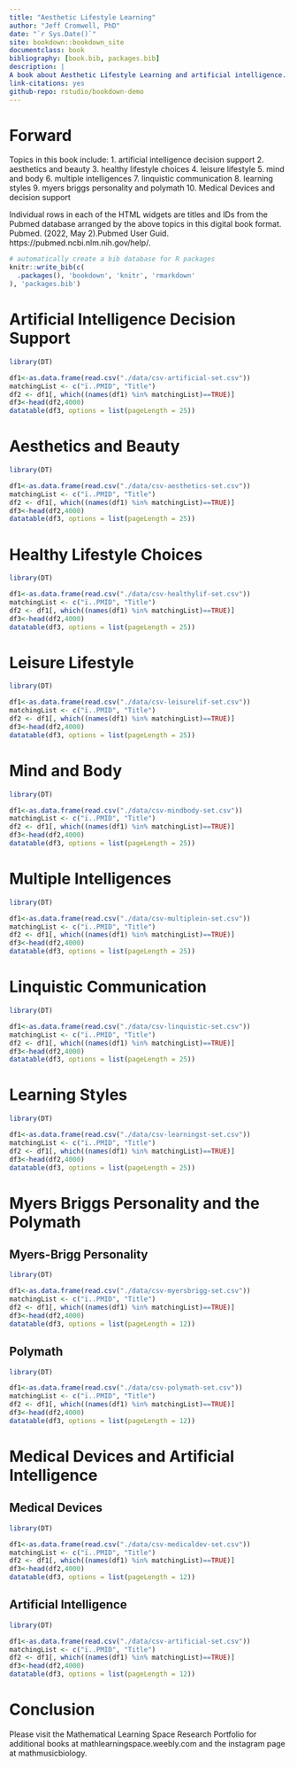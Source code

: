 --- 
title: "Aesthetic Lifestyle Learning"
author: "Jeff Cromwell, PhD"
date: "`r Sys.Date()`"
site: bookdown::bookdown_site
documentclass: book
bibliography: [book.bib, packages.bib]
description: |
A book about Aesthetic Lifestyle Learning and artificial intelligence.:
link-citations: yes
github-repo: rstudio/bookdown-demo
---

# Forward

Topics in this book include:
1. artificial intelligence decision support
2. aesthetics and beauty
3. healthy lifestyle choices
4. leisure lifestyle
5. mind and body
6. multiple intelligences
7. linquistic communication
8. learning styles
9. myers briggs personality and polymath
10. Medical Devices and decision support

Individual rows in each of the HTML widgets are titles and IDs from the Pubmed database arranged by the above topics in this digital book format. Pubmed. (2022, May 2).Pubmed User Guid. https://pubmed.ncbi.nlm.nih.gov/help/.



```{r include=FALSE}
# automatically create a bib database for R packages
knitr::write_bib(c(
  .packages(), 'bookdown', 'knitr', 'rmarkdown'
), 'packages.bib')
```

<!--chapter:end:index.Rmd-->

# Artificial Intelligence Decision Support


```{r tab1, tidy=FALSE,echo=FALSE}
library(DT)

df1<-as.data.frame(read.csv("./data/csv-artificial-set.csv"))
matchingList <- c("ï..PMID", "Title")
df2 <- df1[, which((names(df1) %in% matchingList)==TRUE)]
df3<-head(df2,4000)
datatable(df3, options = list(pageLength = 25))
```


<!--chapter:end:01-C1.Rmd-->

# Aesthetics and Beauty




```{r tab2, tidy=FALSE,echo=FALSE}
library(DT)

df1<-as.data.frame(read.csv("./data/csv-aesthetics-set.csv"))
matchingList <- c("ï..PMID", "Title")
df2 <- df1[, which((names(df1) %in% matchingList)==TRUE)]
df3<-head(df2,4000)
datatable(df3, options = list(pageLength = 25))
```


<!--chapter:end:02-C2.Rmd-->

# Healthy Lifestyle Choices




```{r tab3, tidy=FALSE,echo=FALSE}
library(DT)

df1<-as.data.frame(read.csv("./data/csv-healthylif-set.csv"))
matchingList <- c("ï..PMID", "Title")
df2 <- df1[, which((names(df1) %in% matchingList)==TRUE)]
df3<-head(df2,4000)
datatable(df3, options = list(pageLength = 25))
```

<!--chapter:end:03-C3.Rmd-->

# Leisure Lifestyle




```{r tab4, tidy=FALSE,echo=FALSE}
library(DT)

df1<-as.data.frame(read.csv("./data/csv-leisurelif-set.csv"))
matchingList <- c("ï..PMID", "Title")
df2 <- df1[, which((names(df1) %in% matchingList)==TRUE)]
df3<-head(df2,4000)
datatable(df3, options = list(pageLength = 25))
```

<!--chapter:end:04-C4.Rmd-->

# Mind and Body


```{r tab5, tidy=FALSE,echo=FALSE}
library(DT)

df1<-as.data.frame(read.csv("./data/csv-mindbody-set.csv"))
matchingList <- c("ï..PMID", "Title")
df2 <- df1[, which((names(df1) %in% matchingList)==TRUE)]
df3<-head(df2,4000)
datatable(df3, options = list(pageLength = 25))
```

<!--chapter:end:05-C5.Rmd-->

# Multiple Intelligences



```{r tab6, tidy=FALSE,echo=FALSE}
library(DT)

df1<-as.data.frame(read.csv("./data/csv-multiplein-set.csv"))
matchingList <- c("ï..PMID", "Title")
df2 <- df1[, which((names(df1) %in% matchingList)==TRUE)]
df3<-head(df2,4000)
datatable(df3, options = list(pageLength = 25))
```

<!--chapter:end:06-C6.Rmd-->

# Linquistic Communication


```{r tab7, tidy=FALSE,echo=FALSE}
library(DT)

df1<-as.data.frame(read.csv("./data/csv-linquistic-set.csv"))
matchingList <- c("ï..PMID", "Title")
df2 <- df1[, which((names(df1) %in% matchingList)==TRUE)]
df3<-head(df2,4000)
datatable(df3, options = list(pageLength = 25))
```

<!--chapter:end:07-C7.Rmd-->

# Learning Styles


```{r tab8, tidy=FALSE,echo=FALSE}
library(DT)

df1<-as.data.frame(read.csv("./data/csv-learningst-set.csv"))
matchingList <- c("ï..PMID", "Title")
df2 <- df1[, which((names(df1) %in% matchingList)==TRUE)]
df3<-head(df2,4000)
datatable(df3, options = list(pageLength = 25))
```

<!--chapter:end:08-C8.Rmd-->

# Myers Briggs Personality and the Polymath

## Myers-Brigg Personality

```{r tab9, tidy=FALSE,echo=FALSE}
library(DT)

df1<-as.data.frame(read.csv("./data/csv-myersbrigg-set.csv"))
matchingList <- c("ï..PMID", "Title")
df2 <- df1[, which((names(df1) %in% matchingList)==TRUE)]
df3<-head(df2,4000)
datatable(df3, options = list(pageLength = 12))
```

## Polymath

```{r tab9A, tidy=FALSE,echo=FALSE}
library(DT)

df1<-as.data.frame(read.csv("./data/csv-polymath-set.csv"))
matchingList <- c("ï..PMID", "Title")
df2 <- df1[, which((names(df1) %in% matchingList)==TRUE)]
df3<-head(df2,4000)
datatable(df3, options = list(pageLength = 12))
```

<!--chapter:end:09-C9.Rmd-->

# Medical Devices and Artificial Intelligence


## Medical Devices

```{r tab10, tidy=FALSE,echo=FALSE}
library(DT)

df1<-as.data.frame(read.csv("./data/csv-medicaldev-set.csv"))
matchingList <- c("ï..PMID", "Title")
df2 <- df1[, which((names(df1) %in% matchingList)==TRUE)]
df3<-head(df2,4000)
datatable(df3, options = list(pageLength = 12))
```



## Artificial Intelligence

```{r tab10A, tidy=FALSE,echo=FALSE}
library(DT)

df1<-as.data.frame(read.csv("./data/csv-artificial-set.csv"))
matchingList <- c("ï..PMID", "Title")
df2 <- df1[, which((names(df1) %in% matchingList)==TRUE)]
df3<-head(df2,4000)
datatable(df3, options = list(pageLength = 12))
```

<!--chapter:end:10-C10.Rmd-->

# Conclusion


Please visit the Mathematical Learning Space Research Portfolio for additional books at mathlearningspace.weebly.com and the instagram page at mathmusicbiology. 

<!--chapter:end:11-C11.Rmd-->

